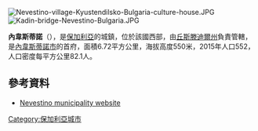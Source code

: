 {{coord|42|15|N|22|51|E|type:city|display=title}}

[[Image:Nevestino-village-Kyustendilsko-Bulgaria-culture-house.JPG|right]]
[[Image:Kadin-bridge-Nevestino-Bulgaria.JPG|right]]

'''內韋斯蒂諾'''（{{lang-bg|Невестино}}），是[[保加利亞|保加利亞]]的城鎮，位於該國西部，由[[丘斯滕迪爾州|丘斯滕迪爾州]]負責管轄，是[[內韋斯蒂諾市|內韋斯蒂諾市]]的首府，面積6.72平方公里，海拔高度550米，2015年人口552，人口密度每平方公里82.1人。

==參考資料==
* [http://www.Nevestino.com/ Nevestino municipality website] {{Wayback|url=http://www.nevestino.com/ |date=20110714170200 }} {{bg icon}}

{{Bulgaria-geo-stub}}
[[Category:保加利亞城市|Category:保加利亞城市]]
